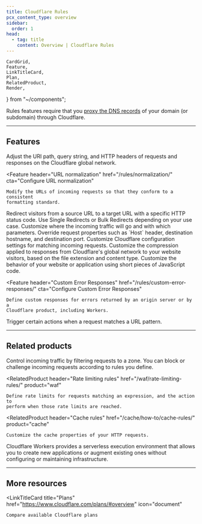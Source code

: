 ```yaml
---
title: Cloudflare Rules
pcx_content_type: overview
sidebar:
  order: 1
head:
  - tag: title
    content: Overview | Cloudflare Rules
---
```


	CardGrid,
	Feature,
	LinkTitleCard,
	Plan,
	RelatedProduct,
	Render,
} from "~/components";

<Plan type="all" />

<Render file="rules-definition" />

Rules features require that you [proxy the DNS records](/dns/manage-dns-records/reference/proxied-dns-records/) of your domain (or subdomain) through Cloudflare.

---

## Features

<Feature header="Transform Rules" href="/rules/transform/">
	Adjust the URI path, query string, and HTTP headers of requests and responses
	on the Cloudflare global network.
</Feature>

<Feature
	header="URL normalization"
	href="/rules/normalization/"
	cta="Configure URL normalization"
>
	Modify the URLs of incoming requests so that they conform to a consistent
	formatting standard.
</Feature>

<Feature header="Redirects" href="/rules/url-forwarding/">
	Redirect visitors from a source URL to a target URL with a specific HTTP
	status code. Use Single Redirects or Bulk Redirects depending on your use
	case.
</Feature>

<Feature header="Origin Rules" href="/rules/origin-rules/">
	Customize where the incoming traffic will go and with which parameters.
	Override request properties such as `Host` header, destination hostname, and
	destination port.
</Feature>

<Feature header="Configuration Rules" href="/rules/configuration-rules/">
	Customize Cloudflare configuration settings for matching incoming requests.
</Feature>

<Feature header="Compression Rules" href="/rules/compression-rules/">
	Customize the compression applied to responses from Cloudflare's global
	network to your website visitors, based on the file extension and content
	type.
</Feature>

<Feature header="Snippets" href="/rules/snippets/">
	Customize the behavior of your website or application using short pieces of
	JavaScript code.
</Feature>

<Feature
	header="Custom Error Responses"
	href="/rules/custom-error-responses/"
	cta="Configure Custom Error Responses"
>
	Define custom responses for errors returned by an origin server or by a
	Cloudflare product, including Workers.
</Feature>

<Feature header="Page Rules" href="/rules/page-rules/" cta="Use Page Rules">
	Trigger certain actions when a request matches a URL pattern.
</Feature>

---

## Related products

<RelatedProduct header="Custom rules" href="/waf/custom-rules/" product="waf">
	Control incoming traffic by filtering requests to a zone. You can block or
	challenge incoming requests according to rules you define.
</RelatedProduct>

<RelatedProduct
	header="Rate limiting rules"
	href="/waf/rate-limiting-rules/"
	product="waf"
>
	Define rate limits for requests matching an expression, and the action to
	perform when those rate limits are reached.
</RelatedProduct>

<RelatedProduct
	header="Cache rules"
	href="/cache/how-to/cache-rules/"
	product="cache"
>
	Customize the cache properties of your HTTP requests.
</RelatedProduct>

<RelatedProduct header="Workers" href="/workers/" product="workers">
	Cloudflare Workers provides a serverless execution environment that allows you
	to create new applications or augment existing ones without configuring or
	maintaining infrastructure.
</RelatedProduct>

---

## More resources

<CardGrid>

<LinkTitleCard
	title="Plans"
	href="https://www.cloudflare.com/plans/#overview"
	icon="document"
>
	Compare available Cloudflare plans
</LinkTitleCard>

</CardGrid>
